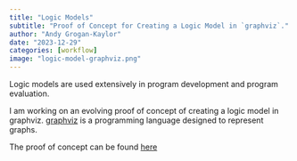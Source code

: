 ```yaml
---
title: "Logic Models"
subtitle: "Proof of Concept for Creating a Logic Model in `graphviz`."
author: "Andy Grogan-Kaylor"
date: "2023-12-29"
categories: [workflow]
image: "logic-model-graphviz.png"
---
```


Logic models are used extensively in program development and program evaluation.

I am working on an evolving proof of concept of creating a logic model in graphviz. [graphviz](https://graphviz.org/) is a programming language designed to represent graphs. 

The proof of concept can be found [here](https://agrogan1.github.io/teaching/logic-models/logic-models.html)


